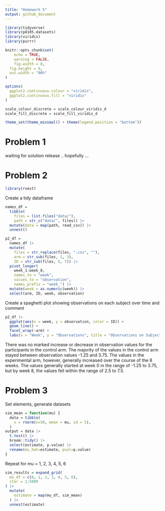 ```yaml
---
title: "Homework 5"
output: github_document
---
```


```r
library(tidyverse)
library(p8105.datasets)
library(viridis)
library(purrr)

knitr::opts_chunk$set(
	echo = TRUE,
	warning = FALSE,
	fig.width = 8, 
  fig.height = 6,
  out.width = "90%"
)

options(
  ggplot2.continuous.colour = "viridis",
  ggplot2.continuous.fill = "viridis"
)

scale_colour_discrete = scale_colour_viridis_d
scale_fill_discrete = scale_fill_viridis_d

theme_set(theme_minimal() + theme(legend.position = "bottom"))
```

# Problem 1

waiting for solution release .. hopefully ...

# Problem 2

```r
library(rvest)
```

Create a tidy dataframe

```r
names_df =
  tibble(
    files = list.files("data/"),
    path = str_c("data/", files)) |> 
  mutate(data = map(path, read_csv)) |> 
  unnest()

p2_df =
  names_df |> 
  mutate(
    files = str_replace(files, ".csv", ""),
    arm = str_sub(files, 1, 3),
    ID = str_sub(files, 5, 7)) |> 
  pivot_longer(
    week_1:week_8,
    names_to = "week",
    values_to = "observation",
    names_prefix = "week_") |> 
  mutate(week = as.numeric(week)) |> 
  select(arm, ID, week, observation)
```

Create a spaghetti plot showing observations on each subject over time and comment

```r
p2_df |> 
  ggplot(aes(x = week, y = observation, color = ID)) +
  geom_line() +
  facet_wrap(~arm) +
  labs(x = "Week", y = "Observations", title = "Observations on Subjects over Time")
```

There was no marked increase or decrease in observation values for the participants in the control arm. The majority of the values in the control arm stayed between observation values -1.25 and 3.75. The values in the experimental arm, however, generally increased over the course of the 8 weeks. The values generally started at week 0 in the range of -1.25 to 3.75, but by week 8, the values fell within the range of 2.5 to 7.5.

# Problem 3

Set elements, generate datasets

```r
sim_mean = function(mu) {
  data = tibble(
    x = rnorm(n=30, mean = mu, sd = 5),
  )
output = data |>
  t.test() |>
  broom::tidy() |>
  select(estimate, p.value) |>
  rename(mu_hat=estimate, pval=p.value)
}
```

Repeat for mu = 1, 2, 3, 4, 5, 6
```r
sim_results = expand_grid(
  mu_df = c(0, 1, 2, 3, 4, 5, 6),
  iter = 1:5000
) |>
  mutate(
    estimate = map(mu_df, sim_mean)
  ) |>
  unnest(estimate)
```





